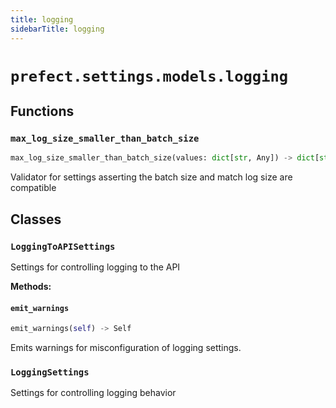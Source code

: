 ```yaml
---
title: logging
sidebarTitle: logging
---
```


# `prefect.settings.models.logging`

## Functions

### `max_log_size_smaller_than_batch_size`

```python
max_log_size_smaller_than_batch_size(values: dict[str, Any]) -> dict[str, Any]
```


Validator for settings asserting the batch size and match log size are compatible


## Classes

### `LoggingToAPISettings`


Settings for controlling logging to the API


**Methods:**

#### `emit_warnings`

```python
emit_warnings(self) -> Self
```

Emits warnings for misconfiguration of logging settings.


### `LoggingSettings`


Settings for controlling logging behavior

